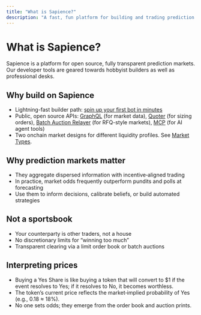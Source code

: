 ```yaml
---
title: "What is Sapience?"
description: "A fast, fun platform for building and trading prediction markets."
---
```


# What is Sapience?

Sapience is a platform for open source, fully transparent prediction markets. Our developer tools are geared towards hobbyist builders as well as professional desks.

## Why build on Sapience

- Lightning-fast builder path: [spin up your first bot in minutes](/builder-guide/guides/forecasting-agent)
- Public, open source APIs: [GraphQL](/builder-guide/api/graphql) (for market data), [Quoter](/builder-guide/api/quoter) (for sizing orders), [Batch Auction Relayer](/builder-guide/api/auction-relayer) (for RFQ-style markets), [MCP](/builder-guide/api/mcp) (for AI agent tools)
- Two onchain market designs for different liquidity profiles. See [Market Types](/user-guide/trading/market-types).

## Why prediction markets matter

- They aggregate dispersed information with incentive‑aligned trading
- In practice, market odds frequently outperform pundits and polls at forecasting
- Use them to inform decisions, calibrate beliefs, or build automated strategies

## Not a sportsbook

- Your counterparty is other traders, not a house
- No discretionary limits for “winning too much”
- Transparent clearing via a limit order book or batch auctions

## Interpreting prices

- Buying a Yes Share is like buying a token that will convert to $1 if the event resolves to Yes; if it resolves to No, it becomes worthless.
- The token’s current price reflects the market‑implied probability of Yes (e.g., 0.18 ≈ 18%).
- No one sets odds; they emerge from the order book and auction prints.